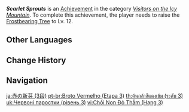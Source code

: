 {{Achievement Infobox
|title        = Scarlet Sprouts
|id           = 80066
|order id     = 0066
|category     = Visitors on the Icy Mountain
|description  = Raise the [[Frostbearing Tree's Gratitude|Frostbearing Tree]] to Lv. 12.
|requirements = 
|primogems    = 20
|tracking     = Tracks the number of times achieved (which cannot be higher than 1).
|topic        = Frostbearing Tree
|set          = Scarlet Sprouts
|tier         = 3
|tiers_total  = 3
}}
'''''Scarlet Sprouts''''' is an [[Achievement]] in the category ''[[Visitors on the Icy Mountain]]''. To complete this achievement, the player needs to raise the [[Frostbearing Tree's Gratitude|Frostbearing Tree]] to Lv. 12.
<!--
==Trivia==

==Video Guides==
{{EVT
|video1   = 
|caption1 = 
}}
-->
==Other Languages==
{{Other Languages|Transclude=Scarlet Sprouts}}

==Change History==
{{Change History|1.2}}
<!--
==References==
{{Reflist}}
-->
==Navigation==
{{Achievement Navbox}}

[[ja:赤の新芽 (3段)]]
[[pt-br:Broto Vermelho (Etapa 3)]]
[[th:ต้นกล้าสีแดงเข้ม (ระดับ 3)]]
[[uk:Червоні паростки (рівень 3)]]
[[vi:Chồi Non Đỏ Thẫm (Hạng 3)]]